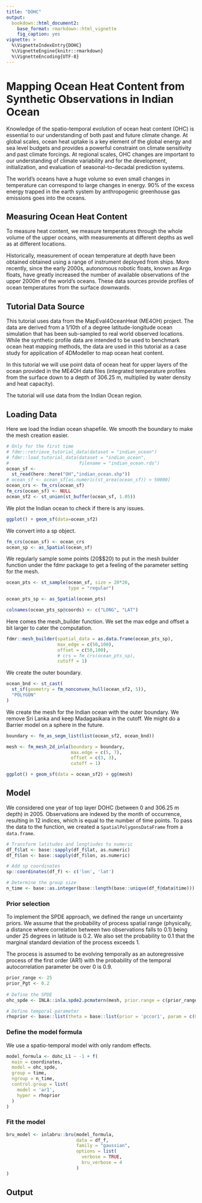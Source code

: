 ```yaml
---
title: "DOHC"
output: 
  bookdown::html_document2:
    base_format: rmarkdown::html_vignette
    fig_caption: yes
vignette: >
  %\VignetteIndexEntry{DOHC}
  %\VignetteEngine{knitr::rmarkdown}
  %\VignetteEncoding{UTF-8}
---
```

# Mapping Ocean Heat Content from Synthetic Observations in Indian Ocean

Knowledge of the spatio-temporal evolution of ocean heat content (OHC) is essential 
to our understanding of both past and future climate change. At global scales, ocean 
heat uptake is a key element of the global energy and sea level budgets and provides 
a powerful constraint on climate sensitivity and past climate forcings. At regional 
scales, OHC changes are important to our understanding of climate variability and 
for the development, initialization, and evaluation of seasonal-to-decadal prediction 
systems.

The world's oceans have a huge volume so even small changes in temperature can correspond 
to large changes in energy. 90% of the excess energy trapped in the earth system by 
anthropogenic greenhouse gas emissions goes into the oceans. 

## Measuring Ocean Heat Content

To measure heat content, we measure temperatures through the whole volume of the 
upper oceans, with measurements at different depths as well as at different locations. 

Historically, measurement of ocean temperature at depth have been obtained obtained using 
a range of instrument deployed from ships. More recently, since the early 2000s, 
autonomous robotic floats, known as Argo floats, have greatly increased the number 
of available observations of the upper 2000m of the world’s oceans. These data sources
provide profiles of ocean temperatures from the surface downwards. 

## Tutorial Data Source

This tutorial uses data from the MapEval4OceanHeat (ME4OH) project. The data
are derived from a 1/10th of a degree latitude-longitude ocean simulation that has been 
sub-sampled to real world observed locations. While the synthetic profile data are
intended to be used to benchmark ocean heat mapping methods, the data are used in this
tutorial as a case study for application of 4DModeller to map ocean heat content.

In this tutorial we will use  point data of ocean heat for upper layers of the ocean 
provided in the ME4OH data files (integrated temperature profiles from the surface down 
to a depth of 306.25 m, multiplied by water density and heat capacity).

The tutorial will use data from the Indian Ocean region. 

## Loading Data
Here we load the Indian ocean shapefile. We smooth the boundary to make the mesh creation easier. 
```r
# Only for the first time 
# fdmr::retrieve_tutorial_data(dataset = "indian_ocean")
# fdmr::load_tutorial_data(dataset = "indian_ocean", 
#                          filename = "indian_ocean.rds")
ocean_sf <-
  st_read(here::here("OH","indian_ocean.shp"))
# ocean_sf <- ocean_sf[as.numeric(st_area(ocean_sf)) > 50000]
ocean_crs <- fm_crs(ocean_sf) 
fm_crs(ocean_sf) <- NULL
ocean_sf2 <- st_union(st_buffer(ocean_sf, 1.05))
```

We plot the Indian ocean to check if there is any issues. 
```r
ggplot() + geom_sf(data=ocean_sf2)

```

We convert into a sp object.
```r
fm_crs(ocean_sf) <- ocean_crs
ocean_sp <- as_Spatial(ocean_sf)
```

We regularly sample some points (20$\times$20) to put in the mesh builder function under the fdmr package to get a feeling of the parameter setting for the mesh.
```r
ocean_pts <- st_sample(ocean_sf, size = 20*20,
                       type = "regular")

ocean_pts_sp <- as_Spatial(ocean_pts)

colnames(ocean_pts_sp@coords) <- c("LONG", "LAT")
```

Here comes the mesh_builder function. We set the max edge and offset a bit larger to cater the computation. 
```r
fdmr::mesh_builder(spatial_data = as.data.frame(ocean_pts_sp),
                   max_edge = c(50,100),
                   offset = c(50,100),
                   # crs = fm_crs(ocean_pts_sp),
                   cutoff = 1)
```

We create the outer boundary. 
```r
ocean_bnd <- st_cast(
  st_sf(geometry = fm_nonconvex_hull(ocean_sf2, 5)),
  "POLYGON"
)
```

We create the mesh for the Indian ocean with the outer boundary.
We remove Sri Lanka and keep Madagasikara in the cutoff. We might do a Barrier model on a sphere in the future.  
```r
boundary <- fm_as_segm_list(list(ocean_sf2, ocean_bnd))

mesh <- fm_mesh_2d_inla(boundary = boundary,
                        max.edge = c(5, 7),
                        offset = c(3, 3),
                        cutoff = 1)

ggplot() + geom_sf(data = ocean_sf2) + gg(mesh)
```

## Model

We considered one year of top layer DOHC (between 0 and 306.25 m depth) in 2005. Observations are indexed by the month of occurrence, resulting in 12 indices, which is equal to the number of time points. To pass the data to the function, we created a `SpatialPolygonsDataFrame` from a `data.frame`.
```r
# Transform latitudes and longtiudes to numeric
df_f$lat <- base::sapply(df_f$lat, as.numeric)
df_f$lon <- base::sapply(df_f$lon, as.numeric)

# Add sp coordinates
sp::coordinates(df_f) <- c('lon', 'lat')

# Determine the group size
n_time <- base::as.integer(base::length(base::unique(df_f@data$time)))

```
### Prior selection

To implement the SPDE approach, we defined the range un uncertainty priors. We assume that the probability of process spatial range (physically, a distance where correlation between two observations falls to 0.1) being under 25 degrees in latitude is 0.2. We also set the probability to 0.1 that the marginal standard deviation of the process exceeds 1.

The process is assumed to be evolving temporally as an autoregressive process of the first order (AR1) with the probability of the temporal autocorrelation parameter be over 0 is 0.9.

```r
prior_range <- 25
prior_Pgt <- 0.2
  
# Define the SPDE
ohc_spde <- INLA::inla.spde2.pcmatern(mesh, prior.range = c(prior_range, prior_Pgt), prior.sigma = c(1, 0.1))

# Define temporal parameter
rhoprior <- base::list(theta = base::list(prior = 'pccor1', param = c(0, 0.9)))
```

### Define the model formula

We use a spatio-temporal model with only random effects.
```r
model_formula <- dohc_L1 ~ -1 + f(
  main = coordinates,
  model = ohc_spde,
  group = time,
  ngroup = n_time,
  control.group = list(
    model = 'ar1',
    hyper = rhoprior
  )
)
```

### Fit the model

```r
bru_model <- inlabru::bru(model_formula,
                          data = df_f,
                          family = "gaussian",
                          options = list(
                            verbose = TRUE,
                            bru_verbose = 4
                          )
)
```

## Output
